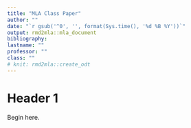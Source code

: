 ```yaml
---
title: "MLA Class Paper"
author: ""
date: "`r gsub('^0', '', format(Sys.time(), '%d %B %Y'))`"
output: rmd2mla::mla_document
bibliography: 
lastname: ""
professor: ""
class: ""
# knit: rmd2mla::create_odt
---
```


# Header 1

Begin here.



